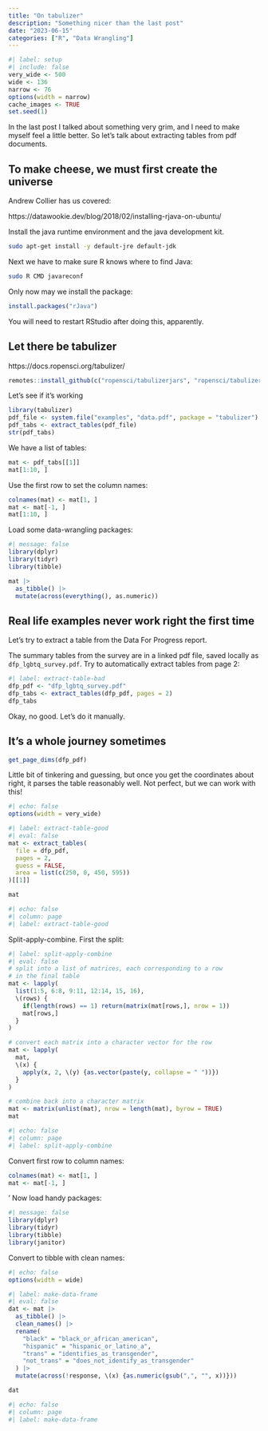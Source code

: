 ```yaml
---
title: "On tabulizer"
description: "Something nicer than the last post"
date: "2023-06-15"
categories: ["R", "Data Wrangling"]
---
```


<!--------------- my typical setup ----------------->

```r
#| label: setup
#| include: false
very_wide <- 500
wide <- 136
narrow <- 76
options(width = narrow)
cache_images <- TRUE
set.seed(1)
```

<!--------------- post begins here ----------------->

In the last post I talked about something very grim, and I need to make myself feel a little better. So let's talk about extracting tables from pdf documents.

## To make cheese, we must first create the universe

Andrew Collier has us covered:

https://datawookie.dev/blog/2018/02/installing-rjava-on-ubuntu/

Install the java runtime environment and the java development kit.

``` bash
sudo apt-get install -y default-jre default-jdk
```

Next we have to make sure R knows where to find Java:

``` bash
sudo R CMD javareconf
```

Only now may we install the package:

``` r
install.packages("rJava")
```

You will need to restart RStudio after doing this, apparently.

## Let there be tabulizer

https://docs.ropensci.org/tabulizer/

``` r
remotes::install_github(c("ropensci/tabulizerjars", "ropensci/tabulizer"))
```

Let's see if it's working

```r
library(tabulizer)
pdf_file <- system.file("examples", "data.pdf", package = "tabulizer")
pdf_tabs <- extract_tables(pdf_file)
str(pdf_tabs)
```

We have a list of tables:

```r
mat <- pdf_tabs[[1]]
mat[1:10, ]
```

Use the first row to set the column names:

```r
colnames(mat) <- mat[1, ]
mat <- mat[-1, ]
mat[1:10, ]
```

Load some data-wrangling packages:

```r
#| message: false
library(dplyr)
library(tidyr)
library(tibble)
```

```r
mat |> 
  as_tibble() |>
  mutate(across(everything(), as.numeric))
```

## Real life examples never work right the first time

Let's try to extract a table from the Data For Progress report. 

The summary tables from the survey are in a linked pdf file, saved locally as `dfp_lgbtq_survey.pdf`. Try to automatically extract tables from page 2: 

```r
#| label: extract-table-bad
dfp_pdf <- "dfp_lgbtq_survey.pdf"
dfp_tabs <- extract_tables(dfp_pdf, pages = 2)
dfp_tabs
```

Okay, no good. Let's do it manually.

## It's a whole journey sometimes

```r
get_page_dims(dfp_pdf)
```

Little bit of tinkering and guessing, but once you get the coordinates about right, it parses the table reasonably well. Not perfect, but we can work with this!

```r
#| echo: false
options(width = very_wide)
```

```r
#| label: extract-table-good
#| eval: false
mat <- extract_tables(
  file = dfp_pdf, 
  pages = 2, 
  guess = FALSE,
  area = list(c(250, 0, 450, 595))
)[[1]]

mat
```

```r
#| echo: false
#| column: page
#| label: extract-table-good
```


Split-apply-combine. First the split:

```r
#| label: split-apply-combine
#| eval: false
# split into a list of matrices, each corresponding to a row 
# in the final table
mat <- lapply(
  list(1:5, 6:8, 9:11, 12:14, 15, 16), 
  \(rows) {
    if(length(rows) == 1) return(matrix(mat[rows,], nrow = 1))
    mat[rows,]
  }
)

# convert each matrix into a character vector for the row
mat <- lapply(
  mat, 
  \(x) {
    apply(x, 2, \(y) {as.vector(paste(y, collapse = " "))})
  }
)

# combine back into a character matrix
mat <- matrix(unlist(mat), nrow = length(mat), byrow = TRUE) 
mat
```

```r
#| echo: false
#| column: page
#| label: split-apply-combine
```


Convert first row to column names:

```r
colnames(mat) <- mat[1, ]
mat <- mat[-1, ]
```
'
Now load handy packages:

```r
#| message: false
library(dplyr)
library(tidyr)
library(tibble)
library(janitor)
```

Convert to tibble with clean names:


```r
#| echo: false
options(width = wide)
```

```r
#| label: make-data-frame
#| eval: false
dat <- mat |> 
  as_tibble() |>
  clean_names() |>
  rename(
    "black" = "black_or_african_american",
    "hispanic" = "hispanic_or_latino_a", 
    "trans" = "identifies_as_transgender",
    "not_trans" = "does_not_identify_as_transgender"
  ) |>
  mutate(across(!response, \(x) {as.numeric(gsub(",", "", x))}))

dat
```

```r
#| echo: false
#| column: page
#| label: make-data-frame
```

